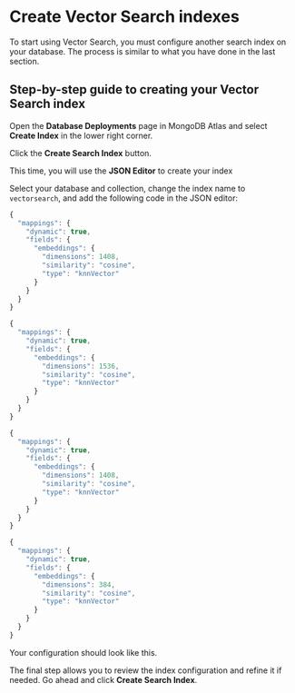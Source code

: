 
# Create Vector Search indexes

To start using Vector Search, you must configure another search index on your database. The process is similar to what you have done in the last section.

## Step-by-step guide to creating your Vector Search index

Open the **Database Deployments** page in MongoDB Atlas and select **Create Index** in the lower right corner.

<Screenshot src="img/screenshots/7-vector-search/6-create-index/1-create-index.png" alt="The 'Database Deployments' page with the 'Create Index' link highlighted" url="https://cloud.mongodb.com" />


Click the **Create Search Index** button.

<Screenshot src="img/screenshots/7-vector-search/6-create-index/2-create-search-index.png" alt="The 'Create Index' page with the 'Create Search Index' button highlighted" url="https://cloud.mongodb.com" />

This time, you will use the **JSON Editor** to create your index

<Screenshot src="img/screenshots/7-vector-search/6-create-index/3-json-editor.png" alt="The 'Create Index' page with the 'JSON Editor' tab highlighted" url="https://cloud.mongodb.com" />


Select your database and collection, change the index name to `vectorsearch`, and add the following code in the JSON editor:

<Tabs groupId="aiproviders">
  <TabItem value="serverless" label="Serverless Endpoint" default>

```js
{
  "mappings": {
    "dynamic": true,
    "fields": {
      "embeddings": {
        "dimensions": 1408,
        "similarity": "cosine",
        "type": "knnVector"
      }
    }
  }
}
```

  </TabItem>
  <TabItem value="openai" label="OpenAI" default>

```js
{
  "mappings": {
    "dynamic": true,
    "fields": {
      "embeddings": {
        "dimensions": 1536,
        "similarity": "cosine",
        "type": "knnVector"
      }
    }
  }
}
```

  </TabItem>
  <TabItem value="googleVertex" label="Google Vertex">

```js
{
  "mappings": {
    "dynamic": true,
    "fields": {
      "embeddings": {
        "dimensions": 1408,
        "similarity": "cosine",
        "type": "knnVector"
      }
    }
  }
}
```

  </TabItem>
  <TabItem value="sagemaker" label="Amazon SageMaker">

```js
{
  "mappings": {
    "dynamic": true,
    "fields": {
      "embeddings": {
        "dimensions": 384,
        "similarity": "cosine",
        "type": "knnVector"
      }
    }
  }
}
```

  </TabItem>
</Tabs>

Your configuration should look like this.

<Screenshot src="img/screenshots/7-vector-search/6-create-index/4-json-editor-config.png" alt="The 'JSON Editor' tab with the configuration highlighted" url="https://cloud.mongodb.com" />



The final step allows you to review the index configuration and refine it if needed. Go ahead and click **Create Search Index**.

